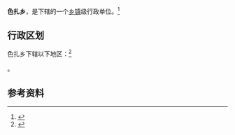 {{中国乡级行政区|54/21/25/205/000}}

'''色扎乡'''，是{{PRC admin/fullname|54/21/25/205/000|3}}下辖的一个[[乡镇|乡镇]]级行政单位。<ref>{{PRC admin/ref sgc|{{PRC admin/parent|54/21/25/205/000}}}}</ref>

== 行政区划 ==

色扎乡下辖以下地区：<ref>{{PRC admin/ref sgc|54/21/25/205/000}}</ref>

{{PRC admin/children|54/21/25/205/000}}。

== 参考资料 ==

{{reflist}}

{{行政区划小作品}}
{{PRC admin/navcat|54/21/25/205/000}}
